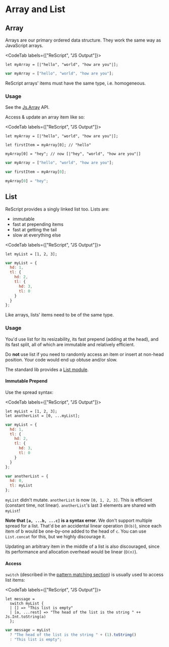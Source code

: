 # Array and List

## Array

Arrays are our primary ordered data structure. They work the same way as JavaScript arrays.

<CodeTab labels={["ReScript", "JS Output"]}>

```re
let myArray = [|"hello", "world", "how are you"|];
```
```js
var myArray = ["hello", "world", "how are you"];
```

</CodeTab>

ReScript arrays' items must have the same type, i.e. homogeneous.

### Usage

See the [Js.Array](/apis/latest/js/array) API.

Access & update an array item like so:

<CodeTab labels={["ReScript", "JS Output"]}>

```re
let myArray = [|"hello", "world", "how are you"|];

let firstItem = myArray[0]; // "hello"

myArray[0] = "hey"; // now [|"hey", "world", "how are you"|]
```
```js
var myArray = ["hello", "world", "how are you"];

var firstItem = myArray[0];

myArray[0] = "hey";
```

</CodeTab>

## List

ReScript provides a singly linked list too. Lists are:

- immutable
- fast at prepending items
- fast at getting the tail
- slow at everything else

<CodeTab labels={["ReScript", "JS Output"]}>

```re
let myList = [1, 2, 3];
```
```js
var myList = {
  hd: 1,
  tl: {
    hd: 2,
    tl: {
      hd: 3,
      tl: 0
    }
  }
};
```

</CodeTab>

Like arrays, lists' items need to be of the same type.

### Usage

You'd use list for its resizability, its fast prepend (adding at the head), and its fast split, all of which are immutable and relatively efficient.

Do **not** use list if you need to randomly access an item or insert at non-head position. Your code would end up obtuse and/or slow.

The standard lib provides a [List module](/apis/latest/belt/list).

#### Immutable Prepend

Use the spread syntax:

<CodeTab labels={["ReScript", "JS Output"]}>

```re
let myList = [1, 2, 3];
let anotherList = [0, ...myList];
```
```js
var myList = {
  hd: 1,
  tl: {
    hd: 2,
    tl: {
      hd: 3,
      tl: 0
    }
  }
};

var anotherList = {
  hd: 0,
  tl: myList
};
```

</CodeTab>

`myList` didn't mutate. `anotherList` is now `[0, 1, 2, 3]`. This is efficient (constant time, not linear). `anotherList`'s last 3 elements are shared with `myList`!

**Note that `[a, ...b, ...c]` is a syntax error**. We don't support multiple spread for a list. That'd be an accidental linear operation (`O(b)`), since each item of b would be one-by-one added to the head of `c`. You can use `List.concat` for this, but we highly discourage it.

Updating an arbitrary item in the middle of a list is also discouraged, since its performance and allocation overhead would be linear (`O(n)`).

#### Access

`switch` (described in the [pattern matching section](pattern-matching-destructuring.md)) is usually used to access list items:

<CodeTab labels={["ReScript", "JS Output"]}>

```re
let message =
  switch myList {
  | [] => "This list is empty"
  | [a, ...rest] => "The head of the list is the string " ++ Js.Int.toString(a)
  };
```
```js
var message = myList
  ? "The head of the list is the string " + (1).toString()
  : "This list is empty";
```

</CodeTab>
